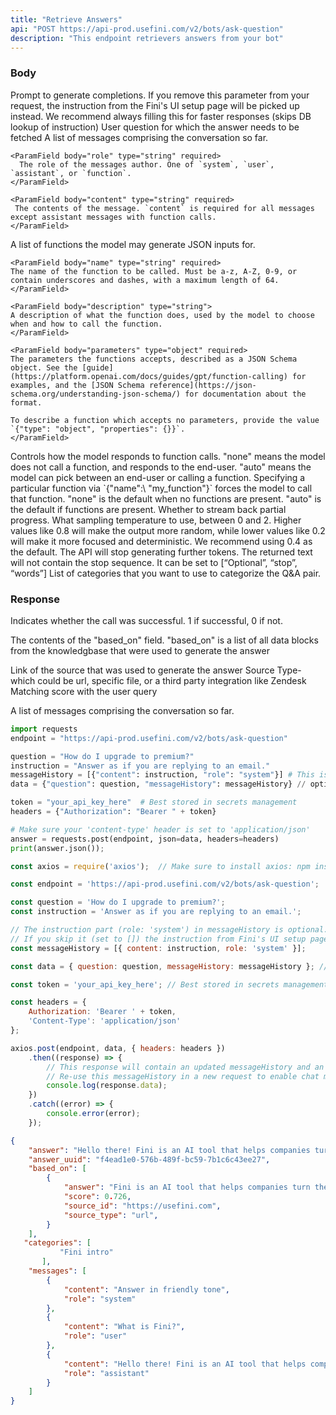 ```yaml
---
title: "Retrieve Answers"
api: "POST https://api-prod.usefini.com/v2/bots/ask-question"
description: "This endpoint retrievers answers from your bot"
---
```



### Body

<ParamField body="instruction" type="string">
 Prompt to generate completions. If you remove this parameter from your request, the instruction from the Fini's UI setup page will be picked up instead. We recommend always filling this for faster responses (skips DB lookup of instruction)
</ParamField>

<ParamField body="question" type="string" required>
  User question for which the answer needs to be fetched
</ParamField>

<ParamField body="messageHistory" type="array" required>
A list of messages comprising the conversation so far.

  <Expandable title="Toggle object">

    <ParamField body="role" type="string" required>
      The role of the messages author. One of `system`, `user`, `assistant`, or `function`.
    </ParamField>
    
    <ParamField body="content" type="string" required>
     The contents of the message. `content` is required for all messages except assistant messages with function calls.
    </ParamField>

  </Expandable>

</ParamField>

<ParamField body="functions" type="array">
A list of functions the model may generate JSON inputs for.

  <Expandable title="Toggle object">
  
    <ParamField body="name" type="string" required>
    The name of the function to be called. Must be a-z, A-Z, 0-9, or contain underscores and dashes, with a maximum length of 64.
    </ParamField>
    
    <ParamField body="description" type="string">
    A description of what the function does, used by the model to choose when and how to call the function.
    </ParamField>
    
    <ParamField body="parameters" type="object" required>
    The parameters the functions accepts, described as a JSON Schema object. See the [guide](https://platform.openai.com/docs/guides/gpt/function-calling) for examples, and the [JSON Schema reference](https://json-schema.org/understanding-json-schema/) for documentation about the format.
    
    To describe a function which accepts no parameters, provide the value `{"type": "object", "properties": {}}`.
    </ParamField>
  
  </Expandable>

</ParamField>

<ParamField body="function_call" type="string or object">
Controls how the model responds to function calls. "none" means the model does not call a function, and responds to the end-user. "auto" means the model can pick between an end-user or calling a function. Specifying a particular function via `{"name":\ "my_function"}` forces the model to call that function. "none" is the default when no functions are present. "auto" is the default if functions are present.
</ParamField>

<ParamField body="stream" type="boolean" default="false">
  Whether to stream back partial progress.
</ParamField>

<ParamField body="temperature" type="number" default="0.4">
  What sampling temperature to use, between 0 and 2. Higher values like 0.8 will make the output more random, while lower values like 0.2 will make it more focused and deterministic. We recommend using 0.4 as the default.
</ParamField>

<ParamField body="stop" type="string">
  The API will stop generating further tokens. The returned text will not contain the stop sequence. It can be set to [“Optional”, “stop”, “words”]
</ParamField>

<ParamField body="categories" type="array">
  List of categories that you want to use to categorize the Q&A pair. 
</ParamField>

### Response

<ResponseField name="success" type="number">
  Indicates whether the call was successful. 1 if successful, 0 if not.
</ResponseField>

<ResponseField name="based_on" type="object">

The contents of the "based_on" field. "based_on" is a list of all data blocks from the knowledgbase that were used to generate the answer

<Expandable title="Toggle object">

<ResponseField name="source_id" type="string">
 Link of the source that was used to generate the answer
</ResponseField>

<ResponseField name="source_type" type="string">
  Source Type- which could be url, specific file, or a third party integration like Zendesk
</ResponseField>

<ResponseField name="score" type="number">
Matching score with the user query
</ResponseField>

</Expandable>

</ResponseField>

<ResponseField name="messages" type="object">

A list of messages comprising the conversation so far.

</ResponseField>


<RequestExample>

```python Example Request- Python
import requests
endpoint = "https://api-prod.usefini.com/v2/bots/ask-question"

question = "How do I upgrade to premium?"
instruction = "Answer as if you are replying to an email."
messageHistory = [{"content": instruction, "role": "system"}] # This is optional
data = {"question": question, "messageHistory": messageHistory} // optional parameters: stream, temperature, stop, categories

token = "your_api_key_here"  # Best stored in secrets management
headers = {"Authorization": "Bearer " + token}

# Make sure your 'content-type' header is set to 'application/json'
answer = requests.post(endpoint, json=data, headers=headers)
print(answer.json());
```

```javascript Example Request- Node.js
const axios = require('axios');  // Make sure to install axios: npm install axios

const endpoint = 'https://api-prod.usefini.com/v2/bots/ask-question';

const question = 'How do I upgrade to premium?';
const instruction = 'Answer as if you are replying to an email.';

// The instruction part (role: 'system') in messageHistory is optional.
// If you skip it (set to []) the instruction from Fini's UI setup page will be picked up instead.
const messageHistory = [{ content: instruction, role: 'system' }];

const data = { question: question, messageHistory: messageHistory }; // optional parameters: stream, temperature, stop, categories

const token = 'your_api_key_here'; // Best stored in secrets management

const headers = {
    Authorization: 'Bearer ' + token,
    'Content-Type': 'application/json'
};

axios.post(endpoint, data, { headers: headers })
    .then((response) => {
        // This response will contain an updated messageHistory and an answer.
        // Re-use this messageHistory in a new request to enable chat mode
        console.log(response.data);
    })
    .catch((error) => {
        console.error(error);
    });
```

</RequestExample>

<ResponseExample>

```json Response
{
    "answer": "Hello there! Fini is an AI tool that helps companies turn their knowledgebase into AI chat in 2 minutes. Let me know if you need more details. Have a fantastic day!",
    "answer_uuid": "f4ead1e0-576b-489f-bc59-7b1c6c43ee27",
    "based_on": [
        {
            "answer": "Fini is an AI tool that helps companies turn their knowledgebase into AI chat in 2 minutes",
            "score": 0.726,
            "source_id": "https://usefini.com",
            "source_type": "url",
        }
    ],
   "categories": [
           "Fini intro"
       ],
    "messages": [
        {
            "content": "Answer in friendly tone",
            "role": "system"
        },
        {
            "content": "What is Fini?",
            "role": "user"
        },
        {
            "content": "Hello there! Fini is an AI tool that helps companies turn their knowledgebase into AI chat in 2 minutes. Let me know if you need more details. Have a fantastic day!",
            "role": "assistant"
        }
    ]
}
```

</ResponseExample>
